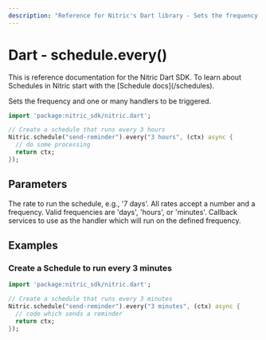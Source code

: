 ```yaml
---
description: "Reference for Nitric's Dart library - Sets the frequency and one or many handlers to be triggered."
---
```


# Dart - schedule.every()

<Note>
  This is reference documentation for the Nitric Dart SDK. To learn about
  Schedules in Nitric start with the [Schedule docs](/schedules).
</Note>

Sets the frequency and one or many handlers to be triggered.

```dart
import 'package:nitric_sdk/nitric.dart';

// Create a schedule that runs every 3 hours
Nitric.schedule("send-reminder").every("3 hours", (ctx) async {
  // do some processing
  return ctx;
});
```

## Parameters

<Properties>
  <Property name="rate" required type="String">
    The rate to run the schedule, e.g., '7 days'. All rates accept a number and
    a frequency. Valid frequencies are 'days', 'hours', or 'minutes'.
  </Property>
  <Property name="handler" required type="IntervalHandler">
    Callback services to use as the handler which will run on the defined
    frequency.
  </Property>
</Properties>

## Examples

### Create a Schedule to run every 3 minutes

```dart
import 'package:nitric_sdk/nitric.dart';

// Create a schedule that runs every 3 minutes
Nitric.schedule("send-reminder").every("3 minutes", (ctx) async {
  // code which sends a reminder
  return ctx;
});
```
